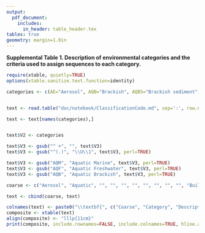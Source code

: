 ```yaml
---
output:
  pdf_document:
    includes:
      in_header: table_header.tex
tables: true
geometry: margin=1.0in
---
```


**Supplemental Table 1. Description of environmental categories and the criteria used to assign sequences to each category.**

```r
require(xtable, quietly=TRUE)
options(xtable.sanitize.text.function=identity)

categories <- c(AE="Aerosol", AQB="Brackish", AQBS="Brackish sediment", AQF="Freshwater", AQFS="Freshwater sediment", AQM="Marine", AQMS="Marine sediment", AQH="Hydrothermal vent", AQI="Ice", AQO="Aquatic other", BD="Digesters", BF="Food-associated", BI="Industrial/mining", BP="Pollution associated", BO="Built other", PR="Plant root", PS="Plant surface", PO="Plant other", SA="Agricultural soil", SD="Desert soil", SP="Permafrost", SO="Other soils", ZV="Vertebrate", ZA="Arthropod", ZN="Other invertebrate", ZO="Other zoological", OT="Other")


text <- read.table("doc/notebook/ClassificationCode.md", sep=':', row.names=1, stringsAsFactors=FALSE)

text <- text[names(categories),]


text$V2 <- categories

text$V3 <- gsub("^ +", "", text$V3)
text$V3 <- gsub("^(.)", "\\U\\1", text$V3, perl=TRUE)

text$V3 <- gsub("AQM", "Aquatic Marine", text$V3, perl=TRUE)
text$V3 <- gsub("AQF", "Aquatic Freshwater", text$V3, perl=TRUE)
text$V3 <- gsub("AQB", "Aquatic Brackish", text$V3, perl=TRUE)

coarse <- c("Aerosol", "Aquatic", "", "", "", "", "", "", "", "", "Built", "", "", "", "", "Plant associated", "", "", "Soil", "", "", "", "Zoological", "", "", "", "Other")

text <- cbind(coarse, text)

colnames(text) <- paste0("\\textbf{", c("Coarse", "Category", "Description"), "}")
composite <- xtable(text)
align(composite) <- "lllp{11cm}"
print(composite, include.rownames=FALSE, include.colnames=TRUE, hline.after = seq(-1, nrow(composite)), comment=FALSE, size="footnotesize")


```
